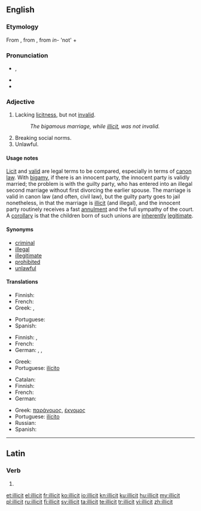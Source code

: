 ==English==
{{wikipedia|dab=illicit}}

===Etymology===
From {{etyl|fr}} {{term|illicite|lang=fr}}, from {{etyl|la}} {{term|illicitus|lang=la}}, from ''in-'' 'not' + {{term|licet||lang=la|it is allowed}}

===Pronunciation===
* {{IPA|/ɪˈlɪsɪt/}}, {{X-SAMPA|/I"lIsIt/}}
* {{rhymes|ɪsɪt}}
* {{homophones|elicit}}

===Adjective===
{{en-adj}}

# {{legal}} Lacking [[licitness]], but not [[invalid]].
#: ''The bigamous marriage, while [[illicit]], was not invalid.''
# Breaking social norms.
# Unlawful.

====Usage notes====
[[licit|Licit]] and [[valid]] are legal terms to be compared, especially in terms of [[canon law]]. With [[bigamy]], if there is an innocent party, the innocent party is validly married; the problem is with the guilty party, who has entered into an illegal second marriage without first divorcing the earlier spouse. The marriage is valid in canon law (and often, civil law), but the guilty party goes to jail nonetheless, in that the marriage is [[illicit]] (and illegal), and the innocent party routinely receives a fast [[annulment]] and the full sympathy of the court. A [[corollary]] is that the children born of such unions are [[inherently]] [[legitimate]].

====Synonyms====
{{checksyns}}
* [[criminal]]
* [[illegal]]
* [[illegitimate]]
* [[prohibited]]
* [[unlawful]]

====Translations====
{{trans-top|lacking licitness}}
* Finnish: {{t+|fi|luvaton}}
* French: {{t+|fr|illicite}}
* Greek: {{t+|el|παράνομος}}, {{t+|el|έκνομος}}
{{trans-mid}}
* Portuguese: {{t+|pt|ilícito}}
* Spanish: {{t+|es|ilícito}}
{{trans-bottom}}

{{trans-top|breaking social norms}}
* Finnish: {{t+|fi|luvaton}}, {{t+|fi|laiton}}
* French: {{t+|fr|illicite}}
* German: {{t-|de|unerlaubt}}, {{t+|de|verboten}}, {{t-|de|unzulässig}}
{{trans-mid}}
* Greek: {{t+|el|αθέμιτος}}
* Portuguese: [[ilícito]]
{{trans-bottom}}

{{trans-top|unlawful}}
* Catalan: {{t-|ca|il·lícit}}
* Finnish: {{t+|fi|laiton}}
* French: {{t+|fr|illicite}}
* German: {{t-|de|rechtswidrig}}
{{trans-mid}}
* Greek: [[παράνομος]], [[έκνομος]]
* Portuguese: [[ilícito]]
* Russian: {{t+|ru|незаконный}}
* Spanish: {{t+|es|ilícito}}
{{trans-bottom}}

----

==Latin==

===Verb===
{{la-verb-form|illicit}}

# {{conjugation of|illicio|illiciō|3|s|pres|act|ind|lang=la}}

[[et:illicit]]
[[el:illicit]]
[[fr:illicit]]
[[ko:illicit]]
[[io:illicit]]
[[kn:illicit]]
[[ku:illicit]]
[[hu:illicit]]
[[my:illicit]]
[[pl:illicit]]
[[ru:illicit]]
[[fi:illicit]]
[[sv:illicit]]
[[ta:illicit]]
[[te:illicit]]
[[tr:illicit]]
[[vi:illicit]]
[[zh:illicit]]